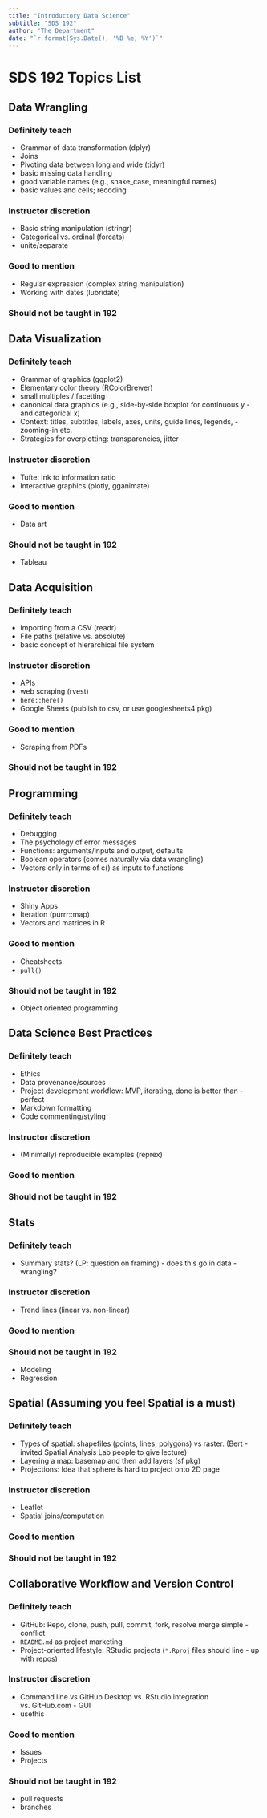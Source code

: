 ```yaml
---
title: "Introductory Data Science"
subtitle: "SDS 192"
author: "The Department"
date: "`r format(Sys.Date(), '%B %e, %Y')`"
---
```


# SDS 192 Topics List

## Data Wrangling

### Definitely teach

- Grammar of data transformation (dplyr)
- Joins
- Pivoting data between long and wide (tidyr)
- basic missing data handling
- good variable names (e.g., snake_case, meaningful names)
- basic values and cells; recoding

### Instructor discretion

- Basic string manipulation (stringr)
- Categorical vs. ordinal (forcats)
- unite/separate

### Good to mention

- Regular expression (complex string manipulation) 
- Working with dates (lubridate)

### Should not be taught in 192

## Data Visualization

### Definitely teach

- Grammar of graphics (ggplot2)
- Elementary color theory (RColorBrewer)
- small multiples / facetting
- canonical data graphics (e.g., side-by-side boxplot for continuous y - and categorical x)
- Context: titles, subtitles, labels, axes, units, guide lines, legends, - zooming-in etc.
- Strategies for overplotting: transparencies, jitter

### Instructor discretion

- Tufte: Ink to information ratio
- Interactive graphics (plotly, gganimate)

### Good to mention

- Data art

### Should not be taught in 192

- Tableau

## Data Acquisition

### Definitely teach

- Importing from a CSV (readr)
- File paths (relative vs. absolute)
- basic concept of hierarchical file system

### Instructor discretion

- APIs
- web scraping (rvest)
- `here::here()`
- Google Sheets (publish to csv, or use googlesheets4 pkg)

### Good to mention

- Scraping from PDFs

### Should not be taught in 192

## Programming 

### Definitely teach

- Debugging
- The psychology of error messages
- Functions: arguments/inputs and output, defaults
- Boolean operators (comes naturally via data wrangling)
- Vectors only in terms of c() as inputs to functions

### Instructor discretion

- Shiny Apps
- Iteration (purrr::map)
- Vectors and matrices in R

### Good to mention

- Cheatsheets
- `pull()`

### Should not be taught in 192

- Object oriented programming

## Data Science Best Practices

### Definitely teach

- Ethics
- Data provenance/sources
- Project development workflow: MVP, iterating, done is better than - perfect
- Markdown formatting
- Code commenting/styling

### Instructor discretion

- (Minimally) reproducible examples (reprex)

### Good to mention

### Should not be taught in 192

## Stats

### Definitely teach

- Summary stats? (LP: question on framing) - does this go in data - wrangling?

### Instructor discretion

- Trend lines (linear vs. non-linear) 

### Good to mention

### Should not be taught in 192

- Modeling
- Regression

## Spatial (Assuming you feel Spatial is a must)

### Definitely teach

- Types of spatial: shapefiles (points, lines, polygons) vs raster. (Bert - invited Spatial Analysis Lab people to give lecture)
- Layering a map: basemap and then add layers (sf pkg)
- Projections: Idea that sphere is hard to project onto 2D page

### Instructor discretion

- Leaflet
- Spatial joins/computation

### Good to mention

### Should not be taught in 192

## Collaborative Workflow and Version Control

### Definitely teach

- GitHub: Repo, clone, push, pull, commit, fork, resolve merge simple - conflict 
- `README.md` as project marketing
- Project-oriented lifestyle: RStudio projects (`*.Rproj` files should line - up with repos)

### Instructor discretion

- Command line vs GitHub Desktop vs. RStudio integration vs. GitHub.com - GUI
- usethis

### Good to mention

- Issues
- Projects

### Should not be taught in 192

- pull requests
- branches

